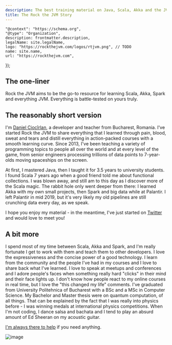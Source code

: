 ```yaml
---
description: The best training material on Java, Scala, Akka and the JVM, on the whole damn web.
title: The Rock the JVM Story
---
```



    "@context": "https://schema.org",
    "@type": "Organization",
    description: frontmatter.description,
    legalName: site.legalName,
    logo: "https://rockthejvm.com/logos/rtjvm.png", // TODO
    name: site.name,
    url: "https://rockthejvm.com",
});


<InformationalLayout description={frontmatter.description} structuredData={structuredData} title={frontmatter.title}>

## The one-liner

Rock the JVM aims to be the go-to resource for learning Scala, Akka, Spark and everything JVM. Everything is battle-tested on yours truly.

## The reasonably short version

I'm [Daniel Ciocîrlan](https://danielciocirlan.com), a developer and teacher from Bucharest, Romania. I've started Rock the JVM to share everything that I learned through pain, blood, sweat and tears and distill everything in action-packed courses with a smooth learning curve. Since 2013, I've been teaching a variety of programming topics to people all over the world and at every level of the game, from senior engineers processing trillions of data points to 7-year-olds moving spaceships on the screen.

At first, I mastered Java, then I taught it for 3.5 years to university students. I found Scala 7 years ago when a good friend told me about functional collections. I was blown away, and still am to this day as I discover more of the Scala magic. The rabbit hole only went deeper from there: I learned Akka with my own small projects, then Spark and big data while at Palantir. I left Palantir in mid 2019, but it's very likely my old pipelines are still crunching data every day, as we speak.

I hope you enjoy my material - in the meantime, I've just started on [Twitter](https://x.com/@rockthejvm) and would love to meet you!

## A bit more

I spend most of my time between Scala, Akka and Spark, and I'm really fortunate I get to work with them and teach them to other developers. I love the expressiveness and the concise power of a good technology. I learn from the community and the people I've had in my courses and I love to share back what I've learned. I love to speak at meetups and conferences and I adore people's faces when something really hard "clicks" in their mind and their face lights up. I don't know how people react to my online courses in real time, but I love the "this changed my life" comments. I've graduated from University Politehnica of Bucharest with a BSc and a MSc in Computer Science. My Bachelor and Master thesis were on quantum computation, of all things. That can be explained by the fact that I was really into physics before - I was winning medals at international physics competitions. When I'm not coding, I dance salsa and bachata and I tend to play an absurd amount of Ed Sheeran on my acoustic guitar.

[I'm always there to help](/contact) if you need anything.

![image](@content/authors/daniel-ciocirlan.jpeg)

</InformationalLayout>
